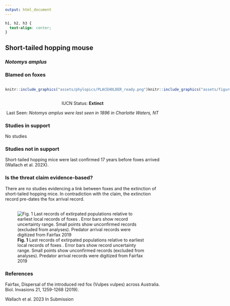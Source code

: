 ```yaml
---
output: html_document
---
```

```css
h1, h2, h3 {
  text-align: center;
}
```

## **Short-tailed hopping mouse**
### *Notomys amplus*
### Blamed on foxes

:::: {style="display: flex;"}

::: {}
  ```r
  knitr::include_graphics("assets/phylopics/PLACEHOLDER_ready.png")
  ```
:::

::: {}

:::

::: {}
  ```r
  knitr::include_graphics("assets/figures/Map_Fox_Notomys amplus.png")
  ```
:::

::::

<center>
IUCN Status: **Extinct**

Last Seen: *Notomys amplus were last seen in 1896 in Charlotte Waters, NT*

</center>


### Studies in support

No studies

### Studies not in support

Short-tailed hopping mice were last confirmed 17 years before foxes arrived (Wallach et al. 202X).

### Is the threat claim evidence-based?

There are no studies evidencing a link between foxes and the extinction of short-tailed hopping mice. In contradiction with the claim, the extinction record pre-dates the fox arrival record.
<br>
<br>

![**Fig. 1**  Last records of extirpated populations relative to earliest local records of foxes . Error bars show record uncertainty range. Small points show unconfirmed records (excluded from analyses). Predator arrival records were digitized from Fairfax 2019](assets/figures/Main_Evidence_Fox_Notomys amplus.png)

### References

Fairfax, Dispersal of the introduced red fox (Vulpes vulpes) across Australia. Biol. Invasions 21, 1259-1268 (2019).

Wallach et al. 2023 In Submission

